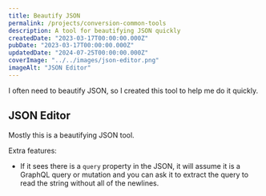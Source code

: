 ```yaml
---
title: Beautify JSON
permalink: /projects/conversion-common-tools
description: A tool for beautifying JSON quickly
createdDate: "2023-03-17T00:00:00.000Z"
pubDate: "2023-03-17T00:00:00.000Z"
updatedDate: "2024-07-25T00:00:00.000Z"
coverImage: "../../images/json-editor.png"
imageAlt: "JSON Editor"
---
```



I often need to beautify JSON, so I created this tool to help me do it quickly.

## JSON Editor

<JSONEditor client:load />

Mostly this is a beautifying JSON tool.

Extra features:

- If it sees there is a `query` property in the JSON, it will assume it is a GraphQL query or mutation and you can ask it to extract the query to read the string without all of the newlines.
